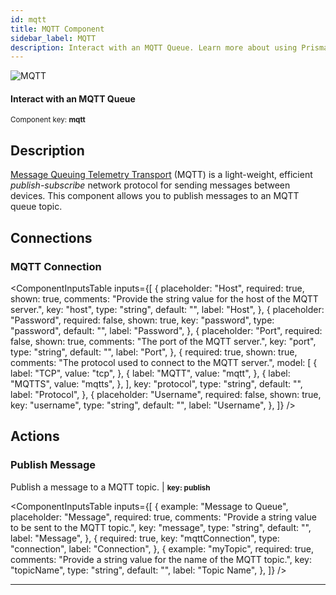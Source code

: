```yaml
---
id: mqtt
title: MQTT Component
sidebar_label: MQTT
description: Interact with an MQTT Queue. Learn more about using Prismatic's MQTT component.
---
```


[//]: # "DO NOT EDIT THIS FILE MANUALLY."
[//]: # "This file was auto generated using scripts in docusaurus/scripts/components/"


<div className="avatar">
  <div className="avatar__photo-link avatar__photo avatar__photo--lg">
    <img src="/docs/img/components/icons/60/bXF0dA==.png" alt="MQTT" />
  </div>
  <div className="avatar__intro">
    <h4 className="avatar__name">Interact with an MQTT Queue</h4>
    <small className="avatar__subtitle">
      Component key: <b>mqtt</b>
    </small>
  </div>
</div>

## Description

[Message Queuing Telemetry Transport](https://mqtt.org/) (MQTT) is a light-weight, efficient _publish-subscribe_ network protocol for sending messages between devices.
This component allows you to publish messages to an MQTT queue topic.

## Connections

### MQTT Connection

<ComponentInputsTable
  inputs={[
    {
      placeholder: "Host",
      required: true,
      shown: true,
      comments: "Provide the string value for the host of the MQTT server.",
      key: "host",
      type: "string",
      default: "",
      label: "Host",
    },
    {
      placeholder: "Password",
      required: false,
      shown: true,
      key: "password",
      type: "password",
      default: "",
      label: "Password",
    },
    {
      placeholder: "Port",
      required: false,
      shown: true,
      comments: "The port of the MQTT server.",
      key: "port",
      type: "string",
      default: "",
      label: "Port",
    },
    {
      required: true,
      shown: true,
      comments: "The protocol used to connect to the MQTT server.",
      model: [
        {
          label: "TCP",
          value: "tcp",
        },
        {
          label: "MQTT",
          value: "mqtt",
        },
        {
          label: "MQTTS",
          value: "mqtts",
        },
      ],
      key: "protocol",
      type: "string",
      default: "",
      label: "Protocol",
    },
    {
      placeholder: "Username",
      required: false,
      shown: true,
      key: "username",
      type: "string",
      default: "",
      label: "Username",
    },
  ]}
/>

## Actions

<div id="publish" />

### Publish Message

Publish a message to a MQTT topic. | <small><b>key: publish</b></small>

<ComponentInputsTable
  inputs={[
    {
      example: "Message to Queue",
      placeholder: "Message",
      required: true,
      comments: "Provide a string value to be sent to the MQTT topic.",
      key: "message",
      type: "string",
      default: "",
      label: "Message",
    },
    {
      required: true,
      key: "mqttConnection",
      type: "connection",
      label: "Connection",
    },
    {
      example: "myTopic",
      required: true,
      comments: "Provide a string value for the name of the MQTT topic.",
      key: "topicName",
      type: "string",
      default: "",
      label: "Topic Name",
    },
  ]}
/>

<hr className="componentActionSeparator" />

